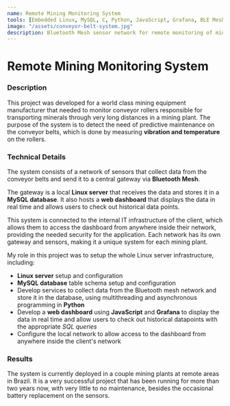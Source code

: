 ```yaml
---
name: Remote Mining Monitoring System
tools: [Embedded Linux, MySQL, C, Python, JavaScript, Grafana, BLE Mesh]
image: "/assets/conveyor-belt-system.jpg"
description: Bluetooth Mesh sensor network for remote monitoring of mining conveyor belts via web dashboard interface.
---
```


# Remote Mining Monitoring System

### Description

This project was developed for a world class mining equipment manufacturer that needed to monitor conveyor rollers responsible for transporting minerals through very long distances in a mining plant. The purpose of the system is to detect the need of predictive maintenance on the conveyor belts, which is done by measuring **vibration and temperature** on the rollers.

### Technical Details

The system consists of a network of sensors that collect data from the conveyor belts and send it to a central gateway via **Bluetooth Mesh**.

The gateway is a local **Linux server** that receives the data and stores it in a **MySQL database**. It also hosts a **web dashboard** that displays the data in real time and allows users to check out historical data points.

This system is connected to the internal IT infrastructure of the client, which allows them to access the dashboard from anywhere inside their network, providing the needed security for the application. Each network has its own gateway and sensors, making it a unique system for each mining plant.

My role in this project was to setup the whole Linux server infrastructure, including:

-   **Linux server** setup and configuration
-   **MySQL database** table schema setup and configuration
-   Develop services to collect data from the Bluetooth mesh network and store it in the database, using multithreading and asynchronous programming in **Python**
-   Develop a **web dashboard** using **JavaScript** and **Grafana** to display the data in real time and allow users to check out historical datapoints with the appropriate _SQL queries_
-   Configure the local network to allow access to the dashboard from anywhere inside the client's network

### Results

The system is currently deployed in a couple mining plants at remote areas in Brazil. It is a very successful project that has been running for more than two years now, with very little to no maintenance, besides the occasional battery replacement on the sensors.

<Carousel>
    <CustomImage
        src="/assets/mining-dashboard-1.png"
        alt="Monitoring system dashboard"
    />
    <CustomImage
        src="/assets/mining-dashboard-2.png"
        alt="Monitoring system dashboard"
    />
</Carousel>
